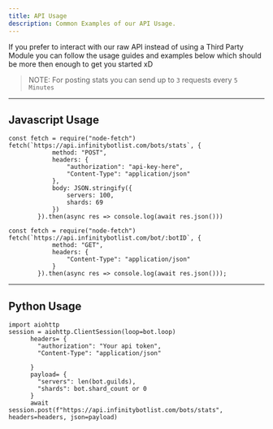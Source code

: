 ```yaml
---
title: API Usage
description: Common Examples of our API Usage.
---
```


If you prefer to interact with our raw API instead of using a Third Party Module
you can follow the usage guides and examples below which should be more then enough to 
get you started xD

> NOTE: For posting stats you can send up to `3` requests every `5 Minutes`

---

## Javascript Usage

```js:title=POST
const fetch = require("node-fetch")
fetch(`https://api.infinitybotlist.com/bots/stats`, {
            method: "POST",
            headers: {
                "authorization": "api-key-here",
                "Content-Type": "application/json"
            },
            body: JSON.stringify({
                servers: 100,
                shards: 69
            })
        }).then(async res => console.log(await res.json()))
```

```js:title=GET
const fetch = require("node-fetch")
fetch(`https://api.infinitybotlist.com/bot/:botID`, {
            method: "GET",
            headers: {
                "Content-Type": "application/json"
            }
        }).then(async res => console.log(await res.json()));
```

---

## Python Usage

```python:title=POST
import aiohttp
session = aiohttp.ClientSession(loop=bot.loop)
      headers= {
        "authorization": "Your api token",
        "Content-Type": "application/json"
        
      }
      payload= {
        "servers": len(bot.guilds),
        "shards": bot.shard_count or 0
      }
      await session.post(f"https://api.infinitybotlist.com/bots/stats", headers=headers, json=payload)
```
